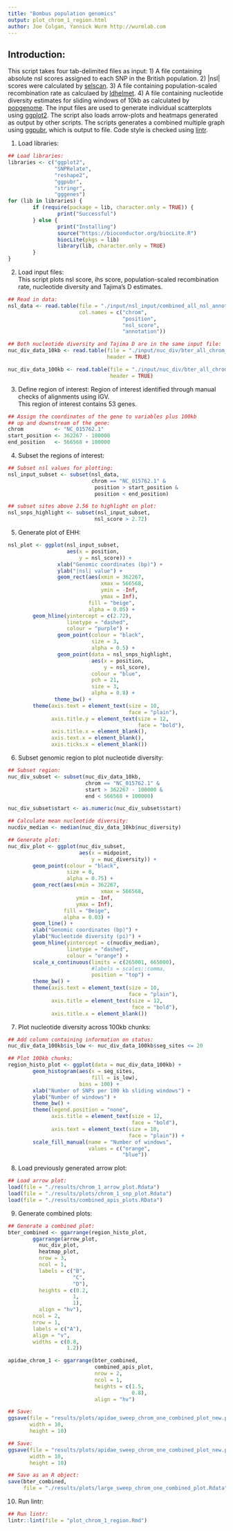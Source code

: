 ```yaml
---
title: "Bombus population genomics"
output: plot_chrom_1_region.html
author: Joe Colgan, Yannick Wurm http://wurmlab.com
---
```


## Introduction:
This script takes four tab-delimited files as input:
1) A file containing absolute nsl scores assigned to each SNP in the British population.
2) |nsl| scores were calculated by [selscan](https://github.com/szpiech/selscan).
3) A file containing population-scaled recombination rate as calculaed by [ldhelmet](https://sourceforge.net/projects/ldhelmet/).
4) A file containing nucleotide diversity estimates for sliding windows of 10kb as calculated by [popgenome](https://cran.r-project.org/web/packages/PopGenome/index.html).
The input files are used to generate individual scatterplots using [ggplot2](https://ggplot2.tidyverse.org/).
The script also loads arrow-plots and heatmaps generated as output by other scripts.
The scripts generates a combined multiple graph using [ggpubr](https://rpkgs.datanovia.com/ggpubr/index.html), which is output to file.
Code style is checked using [lintr](https://cran.r-project.org/web/packages/lintr/index.html).

1. Load libraries:  

```r
## Load libraries:
libraries <- c("ggplot2",
               "SNPRelate",
               "reshape2",
               "ggpubr",
               "stringr",
               "gggenes")
for (lib in libraries) {
        if (require(package = lib, character.only = TRUE)) {
                print("Successful")
        } else {
                print("Installing")
                source("https://bioconductor.org/biocLite.R")
                biocLite(pkgs = lib)
                library(lib, character.only = TRUE)
        }
}
```

2. Load input files:  
This script plots nsl score, ihs score, population-scaled recombination rate, nucleotide diversity and Tajima's D estimates.

```r
## Read in data:
nsl_data <- read.table(file = "./input/nsl_input/combined_all_nsl_annotated_snps_n46_snp_positions.annotated.txt",
                       col.names = c("chrom",
                                     "position",
                                     "nsl_score",
                                     "annotation"))

## Both nucleotide diversity and Tajima D are in the same input file:
nuc_div_data_10kb <- read.table(file = "./input/nuc_div/bter_all_chrom_10kb.txt",
                                header = TRUE)

nuc_div_data_100kb <- read.table(file = "./input/nuc_div/bter_all_chrom_100kb.txt",
                                 header = TRUE)
```

3. Define region of interest:
Region of interest identified through manual checks of alignments using IGV.  
This region of interest contains 53 genes.

```r
## Assign the coordinates of the gene to variables plus 100kb 
## up and downstream of the gene:
chrom          <- "NC_015762.1"
start_position <- 362267 - 100000
end_position   <- 566568 + 100000
```

4. Subset the regions of interest:  

```r
## Subset nsl values for plotting:
nsl_input_subset <- subset(nsl_data,
                           chrom == "NC_015762.1" &
                            position > start_position &
                            position < end_position)

## subset sites above 2.56 to highlight on plot:
nsl_snps_highlight <- subset(nsl_input_subset,
                            nsl_score > 2.72)
```

5. Generate plot of EHH:  

```r
nsl_plot <- ggplot(nsl_input_subset,
                   aes(x = position,
                       y = nsl_score)) +
                xlab("Genomic coordinates (bp)") +
                ylab("|nsl| value") +
                geom_rect(aes(xmin = 362267,
                              xmax = 566568,
                              ymin = -Inf,
                              ymax = Inf),
                          fill = "beige",
                          alpha = 0.05) +
        geom_hline(yintercept = c(2.72),
                   linetype = "dashed",
                   colour = "purple") +
                geom_point(colour = "black",
                           size = 3,
                           alpha = 0.5) +
                geom_point(data = nsl_snps_highlight,
                           aes(x = position,
                               y = nsl_score),
                           colour = "blue",
                           pch = 21,
                           size = 3,
                           alpha = 0.8) +
               theme_bw() +
        theme(axis.text = element_text(size = 10,
                                       face = "plain"),
              axis.title.y = element_text(size = 12,
                                          face = "bold"),
              axis.title.x = element_blank(),
              axis.text.x = element_blank(),
              axis.ticks.x = element_blank())
```

6. Subset genomic region to plot nucleotide diversity:  

```r
## Subset region:
nuc_div_subset <- subset(nuc_div_data_10kb,
                         chrom == "NC_015762.1" &
                         start > 362267 - 100000 &
                         end < 566568 + 100000)

nuc_div_subset$start <- as.numeric(nuc_div_subset$start)

## Calculate mean nucleotide diversity:
nucdiv_median <- median(nuc_div_data_10kb$nuc_diversity)

## Generate plot:
nuc_div_plot <- ggplot(nuc_div_subset,
                       aes(x = midpoint,
                           y = nuc_diversity)) +
        geom_point(colour = "black",
                   size = 0,
                   alpha = 0.75) +
        geom_rect(aes(xmin = 362267,
                              xmax = 566568,
                      ymin = -Inf,
                      ymax = Inf),
                  fill = "Beige",
                  alpha = 0.03) +
        geom_line() +
        xlab("Genomic coordinates (bp)") +
        ylab("Nucleotide diversity (pi)") +
        geom_hline(yintercept = c(nucdiv_median),
                   linetype = "dashed",
                   colour = "orange") +
        scale_x_continuous(limits = c(265001, 665000),
                           #labels = scales::comma,
                           position = "top") +
        theme_bw() +
        theme(axis.text = element_text(size = 10,
                                       face = "plain"),
              axis.title = element_text(size = 12,
                                        face = "bold"),
              axis.title.x = element_blank())
```

7. Plot nucleotide diversity across 100kb chunks:  

```r
## Add column containing information on status:
nuc_div_data_100kb$is_low <- nuc_div_data_100kb$seg_sites <= 20

## Plot 100kb chunks:
region_histo_plot <- ggplot(data = nuc_div_data_100kb) +
        geom_histogram(aes(x = seg_sites,
                           fill = is_low),
                       bins = 100) +
        xlab("Number of SNPs per 100 kb sliding windows") +
        ylab("Number of windows") +
        theme_bw() +
        theme(legend.position = "none",
              axis.title = element_text(size = 12,
                                        face = "bold"),
              axis.text = element_text(size = 10,
                                       face = "plain")) +
        scale_fill_manual(name = "Number of windows",
                          values = c("orange",
                                     "blue"))
```

8. Load previously generated arrow plot:  

```r
## Load arrow plot:
load(file = "./results/chrom_1_arrow_plot.Rdata")
load(file = "./results/plots/chrom_1_snp_plot.Rdata")
load(file = "./results/combined_apis_plots.RData")
```

9. Generate combined plots:  

```r
## Generate a combined plot:
bter_combined <- ggarrange(region_histo_plot,
        ggarrange(arrow_plot,
          nuc_div_plot,
          heatmap_plot,
          nrow = 3,
          ncol = 1,
          labels = c("B",
                     "C",
                     "D"),
          heights = c(0.2,
                     1,
                     1),
          align = "hv"),
        ncol = 2,
        nrow = 1,
        labels = c("A"),
        align = "v",
        widths = c(0.8,
                   1.2))

apidae_chrom_1 <- ggarrange(bter_combined,
                            combined_apis_plot,
                            nrow = 2,
                            ncol = 1,
                            heights = c(1.5,
                                        0.8),
                            align = "hv")

## Save:
ggsave(file = "results/plots/apidae_sweep_chrom_one_combined_plot_new.png",
       width = 10,
       height = 10)

## Save:
ggsave(file = "results/plots/apidae_sweep_chrom_one_combined_plot_new.pdf",
       width = 10,
       height = 10)

## Save as an R object:
save(bter_combined,
     file = "./results/plots/large_sweep_chrom_one_combined_plot.Rdata")
```

10. Run lintr:  

```r
## Run lintr:
lintr::lint(file = "plot_chrom_1_region.Rmd")
```
